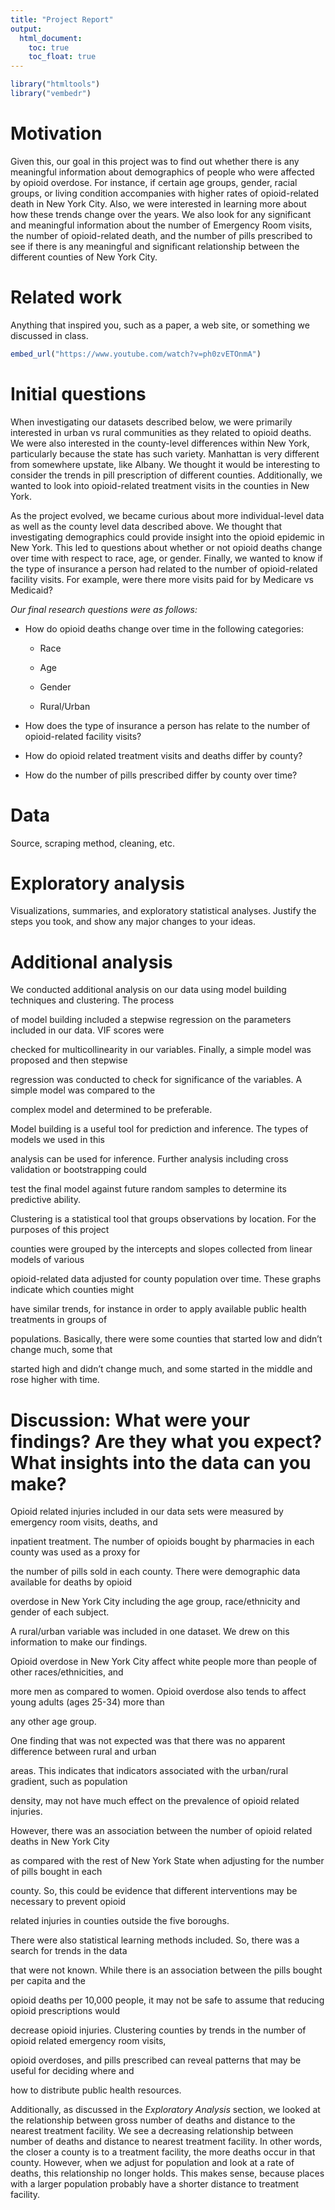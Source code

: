 ```yaml
---
title: "Project Report"
output: 
  html_document:
    toc: true
    toc_float: true
---
```


```r
library("htmltools")
library("vembedr")
```

# Motivation

Given this, our goal in this project was to find out whether there is any meaningful information about demographics of people who were affected by opioid overdose. For instance, if certain age groups, gender, racial groups, or living condition accompanies with higher rates of opioid-related death in New York City. Also, we were interested in learning more about how these trends change over the years. We also look for any significant and meaningful information about the number of Emergency Room visits, the number of opioid-related death, and the number of pills prescribed to see if there is any meaningful and significant relationship between the different counties of New York City.

# Related work

Anything that inspired you, such as a paper, a web site, or something we discussed in class.

```r

embed_url("https://www.youtube.com/watch?v=ph0zvETOnmA")
```


# Initial questions

When investigating our datasets described below, we were primarily interested in urban vs rural communities as they related to opioid deaths. We were also interested in the county-level differences within New York, particularly because the state has such variety. Manhattan is very different from somewhere upstate, like Albany. We thought it would be interesting to consider the trends in pill prescription of different counties. Additionally, we wanted to look into opioid-related treatment visits in the counties in New York.

As the project evolved, we became curious about more individual-level data as well as the county level data described above. We thought that investigating demographics could provide insight into the opioid epidemic in New York. This led to questions about whether or not opioid deaths change over time with respect to race, age, or gender. Finally, we wanted to know if the type of insurance a person had related to the number of opioid-related facility visits. For example, were there more visits paid for by Medicare vs Medicaid?

_Our final research questions were as follows:_

* How do opioid deaths change over time in the following categories:

  * Race

  * Age

  * Gender

  * Rural/Urban

* How does the type of insurance a person has relate to the number of opioid-related facility visits?

* How do opioid related treatment visits and deaths differ by county?

* How do the number of pills prescribed differ by county over time?

# Data
Source, scraping method, cleaning, etc.


# Exploratory analysis
Visualizations, summaries, and exploratory statistical analyses. Justify the steps you took, and show any major changes to your ideas.


# Additional analysis

We conducted additional analysis on our data using model building techniques and clustering. The process

of model building included a stepwise regression on the parameters included in our data. VIF scores were

checked for multicollinearity in our variables. Finally, a simple model was proposed and then stepwise

regression was conducted to check for significance of the variables. A simple model was compared to the

complex model and determined to be preferable. 

Model building is a useful tool for prediction and inference. The types of models we used in this

analysis can be used for inference. Further analysis including cross validation or bootstrapping could

test the final model against future random samples to determine its predictive ability.

Clustering is a statistical tool that groups observations by location. For the purposes of this project

counties were grouped by the intercepts and slopes collected from linear models of various

opioid-related data adjusted for county population over time. These graphs indicate which counties might

have similar trends, for instance in order to apply available public health treatments in groups of

populations. Basically, there were some counties that started low and didn't change much, some that

started high and didn't change much, and some started in the middle and rose higher with time.

# Discussion: What were your findings? Are they what you expect? What insights into the data can you make?

Opioid related injuries included in our data sets were measured by emergency room visits, deaths, and

inpatient treatment. The number of opioids bought by pharmacies in each county was used as a proxy for

the number of pills sold in each county. There were demographic data available for deaths by opioid

overdose in New York City including the age group, race/ethnicity and gender of each subject.

A rural/urban variable was included in one dataset. We drew on this information to make our findings. 

Opioid overdose in New York City affect white people more than people of other races/ethnicities, and

more men as compared to women. Opioid overdose also tends to affect young adults (ages 25-34) more than

any other age group.

One finding that was not expected was that there was no apparent difference between rural and urban 

areas. This indicates that indicators associated with the urban/rural gradient, such as population 

density, may not have much effect on the prevalence of opioid related injuries. 

However, there was an association between the number of opioid related deaths in New York City

as compared with the rest of New York State when adjusting for the number of pills bought in each

county. So, this could be evidence that different interventions may be necessary to prevent opioid 

related injuries in counties outside the five boroughs. 

There were also statistical learning methods included. So, there was a search for trends in the data

that were not known. While there is an association between the pills bought per capita and the 

opioid deaths per 10,000 people, it may not be safe to assume that reducing opioid prescriptions would

decrease opioid injuries. Clustering counties by trends in the number of opioid related emergency room visits, 

opioid overdoses, and pills prescribed can reveal patterns that may be useful for deciding where and

how to distribute public health resources.


Additionally, as discussed in the _Exploratory Analysis_ section, we looked at the relationship between gross number of deaths and distance to the nearest treatment facility. We see a decreasing relationship between number of deaths and distance to nearest treatment facility. In other words, the closer a county is to a treatment facility, the more deaths occur in that county. However, when we adjust for population and look at a rate of deaths, this relationship no longer holds. This makes sense, because places with a larger population probably have a shorter distance to treatment facility. 


